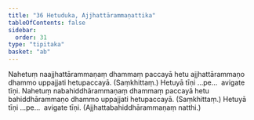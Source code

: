 ```yaml
---
title: "36 Hetuduka, Ajjhattārammaṇattika"
tableOfContents: false
sidebar:
  order: 31
type: "tipitaka"
basket: "ab"
---
```



<DynamicBreadcrumb />

<Division number="83">

<Paragraph number="202">
Nahetuṃ naajjhattārammaṇaṃ dhammaṃ paccayā hetu ajjhattārammaṇo dhammo uppajjati hetupaccayā. (Saṃkhittaṃ.) Hetuyā tīṇi …pe…  avigate tīṇi.
</Paragraph>

<Paragraph number="203">
Nahetuṃ nabahiddhārammaṇaṃ dhammaṃ paccayā hetu bahiddhārammaṇo dhammo uppajjati hetupaccayā. (Saṃkhittaṃ.) Hetuyā tīṇi …pe…  avigate tīṇi.
</Paragraph>

<Paragraph number="204">
(Ajjhattabahiddhārammaṇaṃ natthi.)
</Paragraph>
</Division>